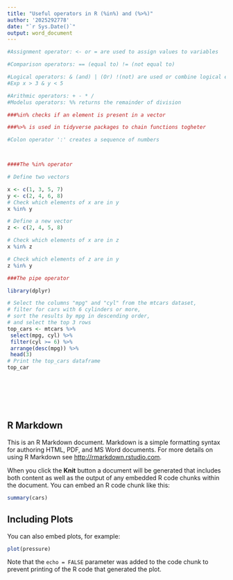 ---
title: "Useful operators in R (%in%) and (%>%)"
author: '2025292778'
date: "`r Sys.Date()`"
output: word_document
---

```{r}
#Assignment operator: <- or = are used to assign values to variables

#Comparison operators: == (equal to) != (not equal to)

#Logical operators: & (and) | (Or) !(not) are used or combine logical expressions
#Exp x > 3 & y < 5

#Arithmic operators: + - * / 
#Modelus operators: %% returns the remainder of division  

###%in% checks if an element is present in a vector

###%>% is used in tidyverse packages to chain functions togheter 

#Colon operator ':' creates a sequence of numbers 



####The %in% operator 

# Define two vectors

x <- c(1, 3, 5, 7)
y <- c(2, 4, 6, 8)
# Check which elements of x are in y
x %in% y

# Define a new vector
z <- c(2, 4, 5, 8)

# Check which elements of x are in z
x %in% z

# Check which elements of z are in y
z %in% y

###The pipe operator 

library(dplyr)

# Select the columns "mpg" and "cyl" from the mtcars dataset,
# filter for cars with 6 cylinders or more,
# sort the results by mpg in descending order,
# and select the top 3 rows
top_cars <- mtcars %>%
 select(mpg, cyl) %>%
 filter(cyl >= 6) %>%
 arrange(desc(mpg)) %>%
 head(3)
# Print the top_cars dataframe
top_car








```

## R Markdown

This is an R Markdown document. Markdown is a simple formatting syntax for authoring HTML, PDF, and MS Word documents. For more details on using R Markdown see <http://rmarkdown.rstudio.com>.

When you click the **Knit** button a document will be generated that includes both content as well as the output of any embedded R code chunks within the document. You can embed an R code chunk like this:

```{r cars}
summary(cars)
```

## Including Plots

You can also embed plots, for example:

```{r pressure, echo=FALSE}
plot(pressure)
```

Note that the `echo = FALSE` parameter was added to the code chunk to prevent printing of the R code that generated the plot.
